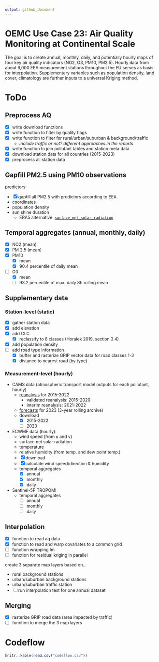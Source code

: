 ```yaml
---
output: github_document
---
```


# OEMC Use Case 23: Air Quality Monitoring at Continental Scale

The goal is to create annual, monthly, daily, and potentially hourly maps of four key air quality indicators (NO2, O3, PM10, PM2.5). Hourly data from about 6,000 EEA measurement stations throughout the EU serves as basis for interpolation. Supplementary variables such as population density, land cover, climatology are further inputs to a universal Kriging method.

# ToDo

## Preprocess AQ

-   [x] write download functions
-   [x] write function to filter by quality flags
-   [x] write function to filter for rural/urban/suburban & background/traffic
    -   *include traffic or not? different approaches in the reports*
-   [x] write function to join pollutant tables and station meta data
-   [x] download station data for all countries (2015-2023)
-   [x] preprocess all station data

## Gapfill PM2.5 using PM10 observations

predictors:

-   [x] gapfill all PM2.5 with predictors according to EEA
  -   coordinates
  -   population density
  -   sun shine duration
      -   ERA5 alternative: [`surface_net_solar_radiation`](https://codes.ecmwf.int/grib/param-db/?id=176)

## Temporal aggregates (annual, monthly, daily)
-   [x] NO2 (mean)
-   [x] PM 2.5 (mean)
-   [x] PM10
    -   [x] mean
    -   [x] 90.4 percentile of daily mean
-   [ ] O3
    -   [x] mean
    -   [ ] 93.2 percentile of max. daily 8h rolling mean

## Supplementary data

### Station-level (static)

-   [x] gather station data
-   [x] add elevation
-   [x] add CLC
    -   [x] reclassify to 8 classes (Horalek 2019, section 3.4)
-   [x] add population density
-   [ ] add road type information
    - [x] buffer and rasterize GRIP vector data for road classes 1-3
    - [x] distance to nearest road (by type)

### Measurement-level (hourly)

-   CAMS data (atmospheric transport model outputs for each pollutant, hourly)
    -   [reanalysis](https://ads.atmosphere.copernicus.eu/cdsapp#!/dataset/cams-europe-air-quality-reanalyses?tab=overview) for 2015-2022
        -   validated reanalysis: 2015-2020
        -   interim reanalysis: 2021-2022
    -   [forecasts](https://ads.atmosphere.copernicus.eu/cdsapp#!/dataset/cams-europe-air-quality-forecasts?tab=overview) for 2023 (3-year rolling archive)
    -   download
        -   [x] 2015-2022
        -   [ ] 2023
-   ECWMF data (hourly):
    -   wind speed (from u and v)
    -   surface net solar radiation
    -   temperature
    -   relative humidity (from temp. and dew point temp.)
    -   [x] download
    -   [x] calculate wind speed/direction & humidity
    -   temporal aggregates
        -   [x] annual
        -   [x] monthly
        -   [x] daily    
        
-   Sentinel-5P TROPOMI
    -   temporal aggregates
        -   [ ] annual
        -   [ ] monthly
        -   [ ] daily

## Interpolation

- [x] function to read aq data
- [x] function to read and warp covariates to a common grid
- [ ] function wrapping lm
- [ ] function for residual kriging in parallel

create 3 separate map layers based on...

  - rural background stations
  - urban/suburban background stations
  - urban/suburban traffic station
- [ ] run interpolation test for one annual dataset


## Merging

- [x] rasterize GRIP road data (area impacted by traffic)
- [ ] function to merge the 3 map layers

# Codeflow

```r
knitr::kable(read.csv("codeflow.csv"))
```
